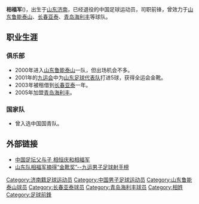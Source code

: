 {{Veil|time=2015-09-12T06:35:41+00:00}}
{{noteta|G1=足球}}{{Football player infobox
| playername = 相福军
| image = 
| fullname = 相福军
| height = 188厘米
| nickname = 
| dateofbirth = {{Birth date and age|year=1981|month=4|day=26}}
| cityofbirth = [[山东|山东]][[济南|济南]]
| countryofbirth = {{flagicon|CHN}}[[中国|中国]]
| currentclub = 退役
| clubnumber = 11
| position = [[前锋_(足球)|前鋒]]
| youthyears = 
| youthclubs = 
| years = 2000-02<br>2003<br>2004<br>2005-06
| clubs = {{flagicon|CHN}}[[山东鲁能泰山|山东鲁能泰山]]<br>{{flagicon|CHN}}[[长春亚泰|长春亚泰]]<br>{{flagicon|CHN}}[[山东鲁能泰山|山东鲁能泰山]]<br>{{flagicon|CHN}}[[青岛海利丰|青岛海利丰]]
| caps(goals) = 
| nationalyears = 
| nationalteam = {{flagicon|CHN}}[[中国国青队|中国国青队]]
| nationalcaps(goals) =
| pcupdate = 2009年1月30日（五） 09:52 (UTC)
| ntupdate = 2009年1月30日（五） 09:52 (UTC)
| manageryears =
| managerclubs =
}}

'''相福军'''({{bd|1981年|4月26日|catIdx=X}})，出生于[[山东|山东]][[济南|济南]]，已经退役的中国足球运动员，司职前锋，曾效力于[[山东鲁能泰山|山东鲁能泰山]]、[[长春亚泰|长春亚泰]]、[[青岛海利丰|青岛海利丰]]等球队。
==职业生涯==
===俱乐部===
*2000年进入[[山东鲁能泰山|山东鲁能泰山]]一队，但出场机会不多。
*2001年的[[中华人民共和国全国运动会|九运会]]中为[[山东足球代表队|山东足球代表队]]打进5球，获得全运会金靴。
*2003年被租借到[[长春亚泰|长春亚泰]]一年。
*2005年加盟[[青岛海利丰|青岛海利丰]]。
===国家队===
*曾入选中国国青队。
==外部链接==
*[https://web.archive.org/web/20080319232059/http://zuqiuziliao.cn/Special/PapaSon/Xiang.htm 中国足坛父与子 相恒庆和相福军]
*[https://web.archive.org/web/20051206055845/http://www.sportsonline.com.cn/GB/channel21/2447/20011128/50788.html 山东队相福军摘得“金靴奖”--九运男子足球射手榜]

{{HideH|HeadStyle=text-align:center;background:#FFD766;|Head=俱乐部荣誉}}
{{2000年山东鲁能泰山名单}}
{{2001年山东鲁能泰山名单}}
{{2002年山东鲁能泰山名单}}
{{2004年山东鲁能泰山名单}}
{{HideF}}

{{DEFAULTSORT:XIANG Fujun}}
[[Category:济南籍足球运动员|Category:济南籍足球运动员]]
[[Category:中国男子足球运动员|Category:中国男子足球运动员]]
[[Category:山东鲁能泰山球员|Category:山东鲁能泰山球员]]
[[Category:长春亚泰球员|Category:长春亚泰球员]]
[[Category:青岛海利丰球员|Category:青岛海利丰球员]]
[[Category:相姓|Category:相姓]]
[[Category:足球前鋒|Category:足球前鋒]]